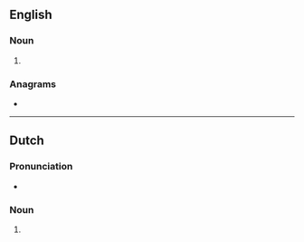 {{also|Depots|dépôts}}
==English==

===Noun===
{{head|en|noun plural form}}

# {{plural of|depot|lang=en}}

===Anagrams===
* {{anagrams|en|T posed|T-posed|despot|dopest|posted|ptosed|stoped}}

----

==Dutch==

===Pronunciation===
* {{audio|Nl-depots.ogg|Audio|lang=nl}}

===Noun===
{{head|nl|noun plural form}}

# {{nl-noun form of|pl|depot}}